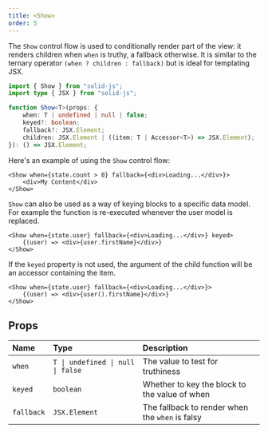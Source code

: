 ```yaml
---
title: <Show>
order: 5
---
```


The `Show` control flow is used to conditionally render part of the view: it renders children when `when` is truthy, a fallback otherwise. It is similar to the ternary operator `(when ? children : fallback)` but is ideal for templating JSX.

```ts
import { Show } from "solid-js";
import type { JSX } from "solid-js";

function Show<T>(props: {
	when: T | undefined | null | false;
	keyed?: boolean;
	fallback?: JSX.Element;
	children: JSX.Element | ((item: T | Accessor<T>) => JSX.Element);
}): () => JSX.Element;
```

Here's an example of using the `Show` control flow:

```tsx
<Show when={state.count > 0} fallback={<div>Loading...</div>}>
	<div>My Content</div>
</Show>
```

`Show` can also be used as a way of keying blocks to a specific data model. For example the function is re-executed whenever the user model is replaced.

```tsx
<Show when={state.user} fallback={<div>Loading...</div>} keyed>
	{(user) => <div>{user.firstName}</div>}
</Show>
```

If the `keyed` property is not used, the argument of the child function will be an accessor containing the item.

```tsx
<Show when={state.user} fallback={<div>Loading...</div>}>
	{(user) => <div>{user().firstName}</div>}
</Show>
```

## Props

| Name | Type | Description |
| :-- | :-- | :-- |
| `when` | `T \| undefined \| null \| false` | The value to test for truthiness |
| `keyed` | `boolean` | Whether to key the block to the value of when |
| `fallback` | `JSX.Element` | The fallback to render when the `when` is falsy |
